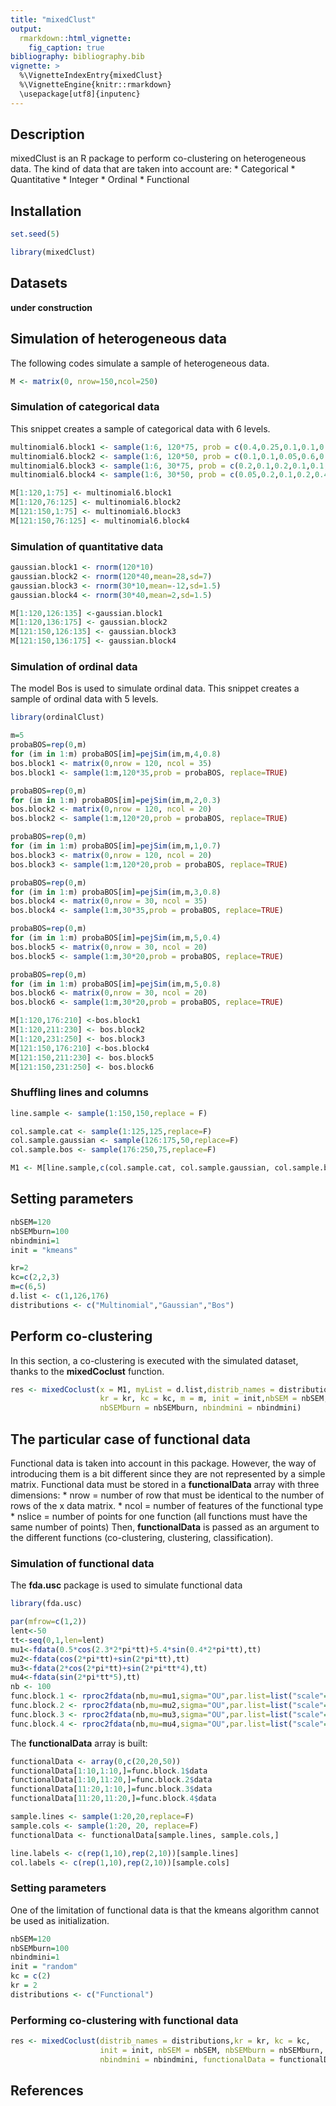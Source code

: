 ```yaml
---
title: "mixedClust"
output: 
  rmarkdown::html_vignette:
    fig_caption: true
bibliography: bibliography.bib
vignette: >
  %\VignetteIndexEntry{mixedClust}
  %\VignetteEngine{knitr::rmarkdown}
  \usepackage[utf8]{inputenc}
---
```


## Description

mixedClust is an R package to perform co-clustering on heterogeneous data. The kind of data that are taken into account are:
* Categorical
* Quantitative
* Integer
* Ordinal
* Functional

## Installation
```r
set.seed(5)
```
```r
library(mixedClust)
```

## Datasets

__under construction__

## Simulation of heterogeneous data

The following codes simulate a sample of heterogeneous data.
```r
M <- matrix(0, nrow=150,ncol=250)
```

### Simulation of categorical data
This snippet creates a sample of categorical data with 6 levels.

```r
multinomial6.block1 <- sample(1:6, 120*75, prob = c(0.4,0.25,0.1,0.1,0.05,0.1), replace = TRUE)
multinomial6.block2 <- sample(1:6, 120*50, prob = c(0.1,0.1,0.05,0.6,0.1,0.05), replace = TRUE)
multinomial6.block3 <- sample(1:6, 30*75, prob = c(0.2,0.1,0.2,0.1,0.1,0.3), replace = TRUE)
multinomial6.block4 <- sample(1:6, 30*50, prob = c(0.05,0.2,0.1,0.2,0.4,0.05), replace = TRUE)

M[1:120,1:75] <- multinomial6.block1
M[1:120,76:125] <- multinomial6.block2
M[121:150,1:75] <- multinomial6.block3
M[121:150,76:125] <- multinomial6.block4
```

### Simulation of quantitative data

```r
gaussian.block1 <- rnorm(120*10)
gaussian.block2 <- rnorm(120*40,mean=28,sd=7)
gaussian.block3 <- rnorm(30*10,mean=-12,sd=1.5)
gaussian.block4 <- rnorm(30*40,mean=2,sd=1.5)

M[1:120,126:135] <-gaussian.block1
M[1:120,136:175] <- gaussian.block2
M[121:150,126:135] <- gaussian.block3
M[121:150,136:175] <- gaussian.block4
```

### Simulation of ordinal data

The model Bos is used to simulate ordinal data. This snippet creates a sample of ordinal data with 5 levels.

```r
library(ordinalClust)

m=5 
probaBOS=rep(0,m)
for (im in 1:m) probaBOS[im]=pejSim(im,m,4,0.8)
bos.block1 <- matrix(0,nrow = 120, ncol = 35)
bos.block1 <- sample(1:m,120*35,prob = probaBOS, replace=TRUE)

probaBOS=rep(0,m)
for (im in 1:m) probaBOS[im]=pejSim(im,m,2,0.3)
bos.block2 <- matrix(0,nrow = 120, ncol = 20)
bos.block2 <- sample(1:m,120*20,prob = probaBOS, replace=TRUE)

probaBOS=rep(0,m)
for (im in 1:m) probaBOS[im]=pejSim(im,m,1,0.7)
bos.block3 <- matrix(0,nrow = 120, ncol = 20)
bos.block3 <- sample(1:m,120*20,prob = probaBOS, replace=TRUE)

probaBOS=rep(0,m)
for (im in 1:m) probaBOS[im]=pejSim(im,m,3,0.8)
bos.block4 <- matrix(0,nrow = 30, ncol = 35)
bos.block4 <- sample(1:m,30*35,prob = probaBOS, replace=TRUE)

probaBOS=rep(0,m)
for (im in 1:m) probaBOS[im]=pejSim(im,m,5,0.4)
bos.block5 <- matrix(0,nrow = 30, ncol = 20)
bos.block5 <- sample(1:m,30*20,prob = probaBOS, replace=TRUE)

probaBOS=rep(0,m)
for (im in 1:m) probaBOS[im]=pejSim(im,m,5,0.8)
bos.block6 <- matrix(0,nrow = 30, ncol = 20)
bos.block6 <- sample(1:m,30*20,prob = probaBOS, replace=TRUE)

M[1:120,176:210] <-bos.block1
M[1:120,211:230] <- bos.block2
M[1:120,231:250] <- bos.block3
M[121:150,176:210] <-bos.block4
M[121:150,211:230] <- bos.block5
M[121:150,231:250] <- bos.block6
```

### Shuffling lines and columns
```r
line.sample <- sample(1:150,150,replace = F)

col.sample.cat <- sample(1:125,125,replace=F)
col.sample.gaussian <- sample(126:175,50,replace=F)
col.sample.bos <- sample(176:250,75,replace=F)

M1 <- M[line.sample,c(col.sample.cat, col.sample.gaussian, col.sample.bos)]
```

## Setting parameters

```r
nbSEM=120
nbSEMburn=100
nbindmini=1
init = "kmeans"

kr=2
kc=c(2,2,3)
m=c(6,5)
d.list <- c(1,126,176)
distributions <- c("Multinomial","Gaussian","Bos")
```

## Perform co-clustering

In this section, a co-clustering is executed with the simulated dataset, thanks to the **mixedCoclust** function.

```r
res <- mixedCoclust(x = M1, myList = d.list,distrib_names = distributions,
                    kr = kr, kc = kc, m = m, init = init,nbSEM = nbSEM,
                    nbSEMburn = nbSEMburn, nbindmini = nbindmini)
```


## The particular case of functional data
Functional data is taken into account in this package. However, the way of introducing them is a bit different since they are not represented by a simple matrix. Functional data must be stored in a **functionalData** array with three dimensions:
* nrow = number of row that must be identical to the number of rows of the x data matrix.
* ncol = number of features of the functional type
* nslice = number of points for one function (all functions must have the same number of points)
Then, **functionalData** is passed as an argument to the different functions (co-clustering, clustering, classification).



### Simulation of functional data
The **fda.usc** package is used to simulate functional data

```r
library(fda.usc)

par(mfrow=c(1,2))
lent<-50
tt<-seq(0,1,len=lent)
mu1<-fdata(0.5*cos(2.3*2*pi*tt)+5.4*sin(0.4*2*pi*tt),tt)
mu2<-fdata(cos(2*pi*tt)+sin(2*pi*tt),tt)
mu3<-fdata(2*cos(2*pi*tt)+sin(2*pi*tt*4),tt)
mu4<-fdata(sin(2*pi*tt*5),tt)
nb <- 100
func.block.1 <- rproc2fdata(nb,mu=mu1,sigma="OU",par.list=list("scale"=1))
func.block.2 <- rproc2fdata(nb,mu=mu2,sigma="OU",par.list=list("scale"=1))
func.block.3 <- rproc2fdata(nb,mu=mu3,sigma="OU",par.list=list("scale"=1))
func.block.4 <- rproc2fdata(nb,mu=mu4,sigma="OU",par.list=list("scale"=1))
```

The **functionalData** array is built:

```r
functionalData <- array(0,c(20,20,50))
functionalData[1:10,1:10,]=func.block.1$data
functionalData[1:10,11:20,]=func.block.2$data
functionalData[11:20,1:10,]=func.block.3$data
functionalData[11:20,11:20,]=func.block.4$data

sample.lines <- sample(1:20,20,replace=F)
sample.cols <- sample(1:20, 20, replace=F)
functionalData <- functionalData[sample.lines, sample.cols,]

line.labels <- c(rep(1,10),rep(2,10))[sample.lines]
col.labels <- c(rep(1,10),rep(2,10))[sample.cols]
```

### Setting parameters
One of the limitation of functional data is that the kmeans algorithm cannot be used as initialization.
```r
nbSEM=120
nbSEMburn=100
nbindmini=1
init = "random"
kc = c(2)
kr = 2 
distributions <- c("Functional")
```

### Performing co-clustering with functional data

```r
res <- mixedCoclust(distrib_names = distributions,kr = kr, kc = kc,
                    init = init, nbSEM = nbSEM, nbSEMburn = nbSEMburn,
                    nbindmini = nbindmini, functionalData = functionalData)
```



## References





